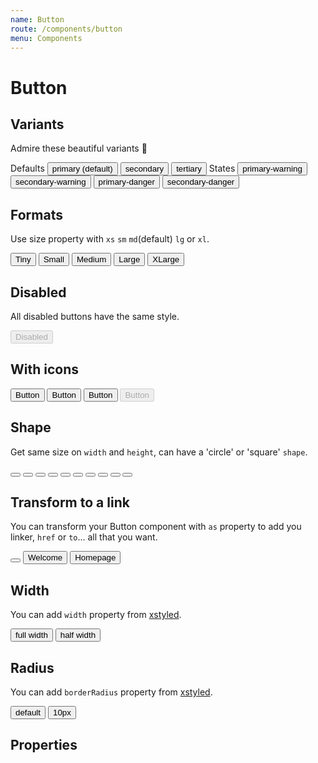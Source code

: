 ```yaml
---
name: Button
route: /components/button
menu: Components
---
```




# Button

## Variants

Admire these beautiful variants 🌈

<Playground>
  <Box width="100%" fontSize="body3">
    Defaults
  </Box>
  <Button>primary (default)</Button>
  <Button variant="secondary">secondary</Button>
  <Button variant="tertiary">tertiary</Button>
  <Box width="100%" fontSize="body3" marginTop="10px">
    States
  </Box>
  <Button variant="primary-warning">primary-warning</Button>
  <Button variant="secondary-warning">secondary-warning</Button>
  <Button variant="primary-danger">primary-danger</Button>
  <Button variant="secondary-danger">secondary-danger</Button>
</Playground>

## Formats

Use size property with `xs` `sm` `md`(default) `lg` or `xl`.

<Playground>
  <Button size="xs">Tiny</Button>
  <Button size="sm">Small</Button>
  <Button>Medium</Button>
  <Button size="lg">Large</Button>
  <Button size="xl">XLarge</Button>
</Playground>

## Disabled

All disabled buttons have the same style.

<Playground>
  <Button variant="primary-danger" disabled>
    Disabled
  </Button>
</Playground>

## With icons

<Playground>
  <Button>
    <Icon name="language" />
    <span>Button</span>
  </Button>
  <Button variant="secondary">
    <Icon name="language" />
    <span>Button</span>
  </Button>
  <Button variant="tertiary">
    <Icon name="language" />
    <span>Button</span>
  </Button>
  <Button disabled>
    <Icon name="language" />
    <span>Button</span>
  </Button>
</Playground>

## Shape

Get same size on `width` and `height`, can have a 'circle' or 'square' `shape`.

<Playground flex>
  <Button shape="square" size="xs">
    <Icon name="language" size="xs" />
  </Button>
  <Button shape="circle" size="xs">
    <Icon name="language" size="xs" />
  </Button>
  <Button shape="square" size="sm">
    <Icon name="language" size="sm" />
  </Button>
  <Button shape="circle" size="sm">
    <Icon name="language" size="sm" />
  </Button>
  <Button shape="square">
    <Icon name="language" />
  </Button>
  <Button shape="circle">
    <Icon name="language" />
  </Button>
  <Button shape="square" size="lg">
    <Icon name="language" size="lg" />
  </Button>
  <Button shape="circle" size="lg">
    <Icon name="language" size="lg" />
  </Button>
  <Button shape="square" size="xl">
    <Icon name="language" size="xl" />
  </Button>
  <Button shape="circle" size="xl">
    <Icon name="language" size="xl" />
  </Button>
</Playground>

## Transform to a link

You can transform your Button component with `as` property to add you linker, `href` or `to`... all that you want.

<Playground flex>
  <Button as="a" href="http://www.welcometothejungle.co" target="_blank" shape="square">
    <Icon name="external_link" />
  </Button>
  <Button
    as="a"
    href="http://www.welcometothejungle.co"
    target="_blank"
    rel="noopener nofollow"
    variant="secondary"
  >
    <Icon name="sun" />
    <span>Welcome</span>
  </Button>
  <Button as={Link} to="/" variant="tertiary">
    Homepage
  </Button>
</Playground>

## Width

You can add `width` property from [xstyled](https://www.smooth-code.com/open-source/xstyled/docs/system-props/#layout).

<Playground>
  <Button width={1}>full width</Button>
  <Button width={1 / 2}>half width</Button>
</Playground>

## Radius

You can add `borderRadius` property from [xstyled](https://www.smooth-code.com/open-source/xstyled/docs/system-props/#borders).

<Playground>
  <Button>default</Button>
  <Button borderRadius="10px">10px</Button>
</Playground>

## Properties

<Props of={Button} />

